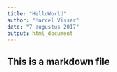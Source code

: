 ---
title: "HelloWorld"
author: "Marcel Visser"
date: "7 augustus 2017"
output: html_document
---
## This is a markdown file